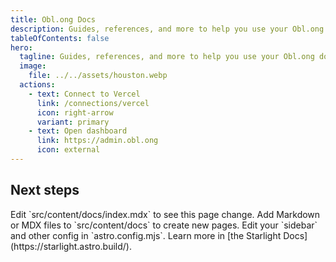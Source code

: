 ```yaml
---
title: Obl.ong Docs
description: Guides, references, and more to help you use your Obl.ong domain
tableOfContents: false
hero:
  tagline: Guides, references, and more to help you use your Obl.ong domain
  image:
    file: ../../assets/houston.webp
  actions:
    - text: Connect to Vercel
      link: /connections/vercel
      icon: right-arrow
      variant: primary
    - text: Open dashboard
      link: https://admin.obl.ong
      icon: external
---
```



## Next steps

<CardGrid stagger>
	<Card title="Update content" icon="pencil">
		Edit `src/content/docs/index.mdx` to see this page change.
	</Card>
	<Card title="Add new content" icon="add-document">
		Add Markdown or MDX files to `src/content/docs` to create new pages.
	</Card>
	<Card title="Configure your site" icon="setting">
		Edit your `sidebar` and other config in `astro.config.mjs`.
	</Card>
	<Card title="Read the docs" icon="open-book">
		Learn more in [the Starlight Docs](https://starlight.astro.build/).
	</Card>
</CardGrid>
